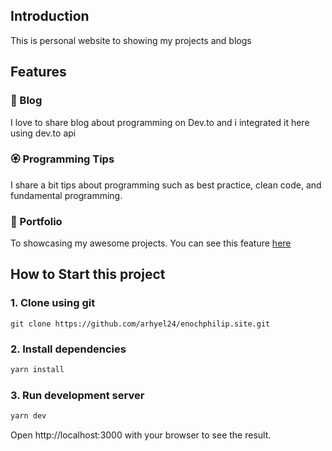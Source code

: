 ## Introduction

This is personal website to showing my projects and blogs

## Features

### 📝 Blog

I love to share blog about programming on Dev.to and i integrated it here using dev.to api

### 🏵 Programming Tips

I share a bit tips about programming such as best practice, clean code, and fundamental programming.

### 🎨 Portfolio

To showcasing my awesome projects. You can see this feature [here](https://www.enochphilip.site/projects)

## How to Start this project

### 1. Clone using git

```git
git clone https://github.com/arhyel24/enochphilip.site.git
```

### 2. Install dependencies

```bash
yarn install
```

### 3. Run development server

```bash
yarn dev
```

Open http://localhost:3000 with your browser to see the result.
